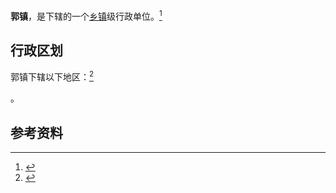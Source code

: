 {{About|汉中市略阳县的郭镇|东汉人物|郭镇 (汉朝)|明朝人物|郭镇 (明朝)|清朝人物|郭鎮 (順治進士)}}
{{中国乡级行政区
|景观照片文件名 = 
|景观照片描述 = 
|汉语拼音 = 
|其他语言 = 
|其他语言名称 = 
|旧称 = 
|地名出处 = 
|位置图文件名 = 
|位置图描述 = 
|自定义图片= 
|建置时间 = 
|政府驻地 = 
|毗邻 = 
|总面积 = 
|总人口 = 
|总人口年份 = 
|户籍人口 = 
|户籍人口年份 = 
|常住人口 = 
|常住人口年份 = 
|人口密度 = 
|GDP = 
|GDP年份 = 
|邮政编码 = 
|电话区号 = 916
|官方网站 = 
|网站名称 = 
|61/07/27/110/000}}
'''郭镇'''，是{{PRC admin/fullname|61/07/27/110/000|3}}下辖的一个[[乡镇|乡镇]]级行政单位。<ref>{{PRC admin/ref sgc|{{PRC admin/parent|61/07/27/110/000}}}}</ref>

== 行政区划 ==

郭镇下辖以下地区：<ref>{{PRC admin/ref sgc|61/07/27/110/000}}</ref>

{{PRC admin/children|61/07/27/110/000}}。

== 参考资料 ==

{{reflist}}

{{行政区划小作品}}
{{PRC admin/navcat|61/07/27/110/000}}